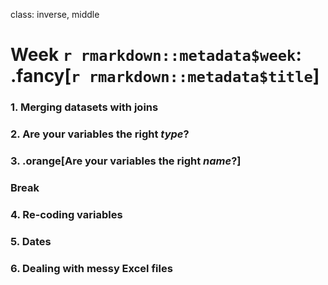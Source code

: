
class: inverse, middle

# Week `r rmarkdown::metadata$week`: .fancy[`r rmarkdown::metadata$title`]

### 1. Merging datasets with joins
### 2. Are your variables the right _type_?
### 3. .orange[Are your variables the right _name_?]

### Break

### 4. Re-coding variables
### 5. Dates
### 6. Dealing with messy Excel files
